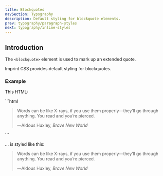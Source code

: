```yaml
---
title: Blockquotes
navSection: Typography
description: Default styling for blockquote elements.
prev: typography/paragraph-styles
next: typography/inline-styles
---
```


## Introduction

The `<blockquote>` element is used to mark up an extended quote.

Imprint CSS provides default styling for blockquotes.

### Example

This HTML:

<div class="imprint-callout --primary">
```html
<blockquote cite="https://www.huxley.net/bnw/four.html">
  <p>Words can be like X-rays, if you use them properly—they’ll go through anything. You read and you’re pierced.</p>
  <footer>—Aldous Huxley, <cite>Brave New World</cite></footer>
</blockquote>
```
</div>

... is styled like this:

<blockquote cite="https://www.huxley.net/bnw/four.html">
  <p>Words can be like X-rays, if you use them properly—they’ll go through anything. You read and you’re pierced.</p>
  <footer>—Aldous Huxley, <cite>Brave New World</cite></footer>
</blockquote>